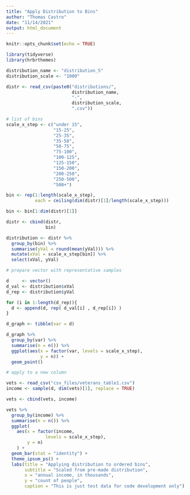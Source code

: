```yaml
---
title: "Apply Distribution to Bins"
author: "Thomas Castro"
date: "11/14/2021"
output: html_document
---
```


```r
knitr::opts_chunk$set(echo = TRUE)

library(tidyverse)
library(hrbrthemes)

```

```r

distribution_name <- "distribution_5"
distribution_scale <- "1000"

distr <- read_csv(paste0("distributions/",
                         distribution_name,
                         "-",
                         distribution_scale,
                         ".csv"))

# list of bins
scale_x_step <- c("under 15",
                  "15-25",
                  "25-35",
                  "35-50",
                  "50-75",
                  "75-100",
                  "100-125",
                  "125-150",
                  "150-200",
                  "200-250",
                  "250-500",
                  "500+")

```

```r

bin <- rep(1:length(scale_x_step), 
           each = ceiling(dim(distr)[1]/length(scale_x_step)))

bin <- bin[1:dim(distr)[1]]

distr <- cbind(distr,
               bin)

distribution <- distr %>% 
  group_by(bin) %>% 
  summarise(yVal = round(mean(yVal))) %>% 
  mutate(xVal = scale_x_step[bin]) %>% 
  select(xVal, yVal)

```

```r

# prepare vector with representative samples

d     <- vector()
d_val <- distribution$xVal
d_rep <- distribution$yVal

for (i in 1:length(d_rep)){
  d <- append(d, rep( d_val[i] , d_rep[i]) )
}

d_graph <- tibble(var = d) 

d_graph %>% 
  group_by(var) %>% 
  summarise(n = n()) %>% 
  ggplot(aes(x = factor(var, levels = scale_x_step),
             y = n)) +
  geom_point()

```


```r

# apply to a new column

vets <- read_csv("csv_files/veterans_table1.csv")
income <- sample(d, dim(vets)[1], replace = TRUE)

vets <- cbind(vets, income)

```

```r

vets %>% 
  group_by(income) %>% 
  summarise(n = n()) %>% 
  ggplot(
    aes(x = factor(income, 
               levels = scale_x_step),
        y = n)
    ) +
  geom_bar(stat = "identity") +
  theme_ipsum_ps() +
  labs(title = "Applying distribution to ordered bins",
       subtitle = "Scaled from pre-made distribution",
       x = "annual income, in thousands",
       y = "count of people",
       caption = "This is just test data for code development only")


```


